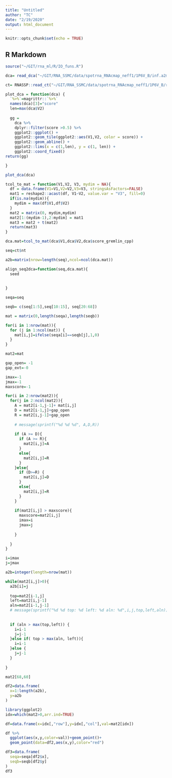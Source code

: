 ```yaml
---
title: "Untitled"
author: "TC"
date: "2/19/2020"
output: html_document
---
```


```r
knitr::opts_chunk$set(echo = TRUE)
```

## R Markdown


```r
source("~/GIT/rna_ml/R/IO_funs.R")

dca= read_dca("~/GIT/RNA_SSMC/data/spotrna_RNAcmap_neff1/1P6V_B/inf.a2m.ungapped.gremlincpp")

ct= RNASSP::read_ct("~/GIT/RNA_SSMC/data/spotrna_RNAcmap_neff1/1P6V_B/ref.ct")
```

```r
plot_dca = function(dca) {
  `%>%`=magrittr::`%>%`
  names(dca)[3]="score"
  len=max(dca$V2)
  
  gg = 
    dca %>% 
    dplyr::filter(score >0.5) %>% 
    ggplot2::ggplot() + 
    ggplot2::geom_tile(ggplot2::aes(V1,V2, color = score)) +
    ggplot2::geom_abline() +
    ggplot2::lims(x = c(1,len), y = c(1, len)) +
    ggplot2::coord_fixed()
return(gg)

}

plot_dca(dca)
```

```r
tcol_to_mat = function(V1,V2, V3, mydim = NA){
  df = data.frame(V1=V1,V2=V2,V3=V3, stringsAsFactors=FALSE)
  mat1 = reshape2::acast(df, V1~V2, value.var = "V3", fill=0)
  if(is.na(mydim)){
    mydim = max(df$V1,df$V2)
  }
  mat2 = matrix(0, mydim,mydim)
  mat2[1:(mydim-1),2:mydim] = mat1
  mat3 = mat2 + t(mat2)
  return(mat3)
}
```

```r
dca.mat=tcol_to_mat(dca$V1,dca$V2,dca$score_gremlin_cpp)

seq=ct$nt 
```

```r
a2b=matrix(nrow=length(seq),ncol=ncol(dca.mat))
```

```r
align_seq2dca=function(seq,dca.mat){
  seed
  
  
}
```

```r
seqa=seq

seqb= c(seq[1:5],seq[10:15], seq[20:68])


```


```r
mat = matrix(0,length(seqa),length(seqb))
```


```r
for(i in 1:nrow(mat)){
  for (j in 1:ncol(mat)) {
    mat[i,j]=ifelse(seqa[i]==seqb[j],1,0)
  }
}
```



```r
mat2=mat

gap_open= -1
gap_ext=-0

imax=-1
jmax=-1
maxscore=-1

for(i in 2:nrow(mat2)){
  for(j in 2:ncol(mat2)){
    A = mat2[i-1,j-1]+ mat[i,j]
    D = mat2[i-1,j]+gap_open
    R = mat2[i,j-1]+gap_open
    
    # message(sprintf("%d %d %d", A,D,R))
    
    if (A >= D){
      if (A >= R){
        mat2[i,j]=A
      }
      else{
        mat2[i,j]=R
      }
    }else{
      if (D>=R) {
        mat2[i,j]=D
      }
      else{
        mat2[i,j]=R
      }
    }
    
    if(mat2[i,j] > maxscore){
      maxscore=mat2[i,j]
      imax=i
      jmax=j
      
    }
    
  }
}
```



```r
i=imax
j=jmax

a2b=integer(length=nrow(mat))

while(mat2[i,j]>0){
  a2b[i]=j
  
  top=mat2[i-1,j]
  left=mat2[i,j-1]
  aln=mat2[i-1,j-1]
  # message(sprintf("%d %d top: %d left: %d aln: %d",i,j,top,left,aln))
  
  
  if (aln > max(top,left)) {
    i=i-1
    j=j-1
  }else if( top > max(aln, left)){
    i=i-1
  }else {
    j=j-1
  }
  
}

```

```r
mat2[68,60]
```


```r
df2=data.frame(
  x=1:length(a2b),
  y=a2b
)
```

```r
library(ggplot2)
idx=which(mat2>0,arr.ind=TRUE)

df=data.frame(x=idx[,"row"],y=idx[,"col"],val=mat2[idx])

df %>% 
  ggplot(aes(x,y,color=val))+geom_point()+
  geom_point(data=df2,aes(x,y),color="red")
```

```r
df3=data.frame(
  seqa=seqa[df2$x],
  seqb=seqb[df2$y]
)
df3
```

